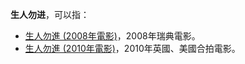 '''生人勿进'''，可以指：
* [[生人勿進_(2008年電影)|生人勿進 (2008年電影)]]，2008年瑞典電影。
* [[生人勿進_(2010年電影)|生人勿進 (2010年電影)]]，2010年英國、美國合拍電影。

{{disambig|Cat=四字消歧义}}